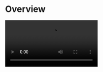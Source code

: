 
# Overview

<Video src="https://www.youtube.com/embed/yt3NkjIBoMA"/>


## What is the Live Streaming Kit?

<LiveStreamingKitOverviewBasicDescription/>


## When do you need the Live Streaming Kit

<LiveStreamingKitOverviewWhendoyouneed/>


## Embedded features

<LiveSreamingKitOverviewFeatures/>


## Recommended resources


<CardGroup cols={2}>
  <Card title="QUICK START (basic live)" href="/live-streaming-kit-android/quick-start/quick-start">
    To implement a basic live stream swiftly, follow the steps.
  </Card>
  <Card title="QUICK START (with co-hosting)" href="/live-streaming-kit-android/quick-start/quick-start-(with-cohosting)">
    To implement a live stream with co-hosting, follow the steps.
  </Card>
  <Card title="Sample Code" href="https://github.com/ZEGOCLOUD/zego_uikit_prebuilt_live_streaming_example_android" target="_blank">
    Click here to get the complete sample code.
  </Card>
</CardGroup>


